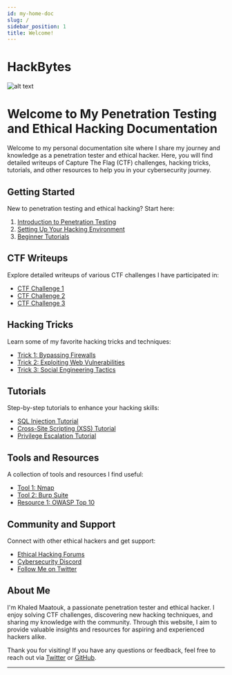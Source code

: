 ```yaml
---
id: my-home-doc
slug: /
sidebar_position: 1
title: Welcome!
--- 
```


# HackBytes

![alt text](./tutorial-extras/HackBytesAnimation%20.gif)

# Welcome to My Penetration Testing and Ethical Hacking Documentation

Welcome to my personal documentation site where I share my journey and knowledge as a penetration tester and ethical hacker. Here, you will find detailed writeups of Capture The Flag (CTF) challenges, hacking tricks, tutorials, and other resources to help you in your cybersecurity journey.

## Getting Started

New to penetration testing and ethical hacking? Start here:

1. [Introduction to Penetration Testing](docs/introduction-to-penetration-testing)
2. [Setting Up Your Hacking Environment](docs/setup-hacking-environment)
3. [Beginner Tutorials](docs/beginner-tutorials)

## CTF Writeups

Explore detailed writeups of various CTF challenges I have participated in:

- [CTF Challenge 1](docs/ctf-writeups/ctf-challenge-1)
- [CTF Challenge 2](docs/ctf-writeups/ctf-challenge-2)
- [CTF Challenge 3](docs/ctf-writeups/ctf-challenge-3)

## Hacking Tricks

Learn some of my favorite hacking tricks and techniques:

- [Trick 1: Bypassing Firewalls](docs/hacking-tricks/bypassing-firewalls)
- [Trick 2: Exploiting Web Vulnerabilities](docs/hacking-tricks/exploiting-web-vulnerabilities)
- [Trick 3: Social Engineering Tactics](docs/hacking-tricks/social-engineering-tactics)

## Tutorials

Step-by-step tutorials to enhance your hacking skills:

- [SQL Injection Tutorial](docs/tutorials/sql-injection)
- [Cross-Site Scripting (XSS) Tutorial](docs/tutorials/xss)
- [Privilege Escalation Tutorial](docs/tutorials/privilege-escalation)

## Tools and Resources

A collection of tools and resources I find useful:

- [Tool 1: Nmap](docs/tools/nmap)
- [Tool 2: Burp Suite](docs/tools/burp-suite)
- [Resource 1: OWASP Top 10](docs/resources/owasp-top-10)

## Community and Support

Connect with other ethical hackers and get support:

- [Ethical Hacking Forums](https://forum.example.com)
- [Cybersecurity Discord](https://discord.example.com)
- [Follow Me on Twitter](https://twitter.com/yourhandle)

## About Me

I'm Khaled Maatouk, a passionate penetration tester and ethical hacker. I enjoy solving CTF challenges, discovering new hacking techniques, and sharing my knowledge with the community. Through this website, I aim to provide valuable insights and resources for aspiring and experienced hackers alike.

Thank you for visiting! If you have any questions or feedback, feel free to reach out via [Twitter](https://twitter.com/yourhandle) or [GitHub](https://github.com/yourhandle).

---
